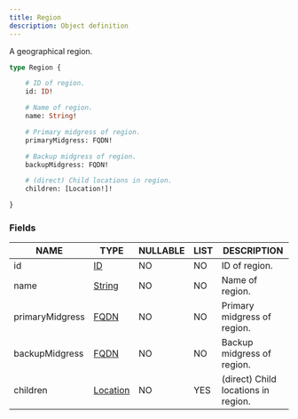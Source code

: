 ```yaml
---
title: Region
description: Object definition
---
```


A geographical region.

```graphql
type Region {

	# ID of region.
	id: ID!

	# Name of region.
	name: String!

	# Primary midgress of region.
	primaryMidgress: FQDN!

	# Backup midgress of region.
	backupMidgress: FQDN!

	# (direct) Child locations in region.
	children: [Location!]!

}
```

### Fields

| NAME | TYPE | NULLABLE | LIST | DESCRIPTION |
| - | - | - | - | - |
| id | [ID](../ecdn-api-scalars/ID) | NO | NO | ID of region. | 
| name | [String](../ecdn-api-scalars/String) | NO | NO | Name of region. | 
| primaryMidgress | [FQDN](../ecdn-api-scalars/FQDN) | NO | NO | Primary midgress of region. | 
| backupMidgress | [FQDN](../ecdn-api-scalars/FQDN) | NO | NO | Backup midgress of region. | 
| children | [Location](../ecdn-api-objects/Location) | NO | YES | (direct) Child locations in region. | 

